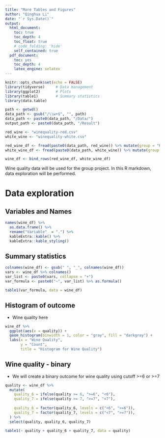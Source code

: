 ```yaml
---
title: "More Tables and Figures"
author: "Qinghua Li"
date: "`r Sys.Date()`"
output: 
  html_document:
    toc: true
    toc_depth: 4
    toc_float: true
    # code_folding: 'hide'
    self_contained: true
  pdf_document:
    toc: yes
    toc_depth: 4
    latex_engine: xelatex
---
```


```r
knitr::opts_chunk$set(echo = FALSE)
library(tidyverse)     # Data management
library(ggplot2)       # Plots 
library(table1)        # Summary statistics
library(data.table)
```


```r
path <- getwd()
data_path <- gsub("/\\w+$", "", path)
data_path <- paste0(data_path, "/Data/")
output_path <- paste0(data_path, "/Result")

red_wine <- "winequality-red.csv"
white_wine <- "winequality-white.csv"

red_wine_df <- fread(paste0(data_path, red_wine)) %>% mutate(group = "Red")
white_wine_df <- fread(paste0(data_path, white_wine)) %>% mutate(group = "White")

wine_df <- bind_rows(red_wine_df, white_wine_df)
```


Wine quality data will be used for the group project. In this R markdown, data exploration will be performed. 

# Data exploration
## Variables and Names 
```r
names(wine_df) %>% 
  as.data.frame() %>% 
  rename("Variable"  = ".") %>% 
  kableExtra::kable() %>% 
  kableExtra::kable_styling()
```


## Summary statistics
```r
colnames(wine_df) <- gsub(" ", "_", colnames(wine_df))
vars <- wine_df %>% colnames()
var_list <- paste0(vars, collapse = "+")
var_formula <- paste0("~", var_list) %>% as.formula()

table1(var_formula, data = wine_df)
```


## Histogram of outcome
* Wine quality here
```r
wine_df %>% 
  ggplot(aes(x = quality)) + 
  geom_histogram(binwidth = 1, color = "gray", fill = "darkgray") +
  labs(x = "Wine Quality",
       y = "Count",
       title = "Histogram for Wine Quality")
```


## Wine quality - binary
* We will create a binary outcome for wine quality using cutoff >=6 or >=7
```r
quality <- wine_df %>% 
  mutate(
    quality_6 = ifelse(quality >= 6, ">=6", "<6"),
    quality_7 = ifelse(quality >= 7, ">=7", "<7"),
    
    quality_6 = factor(quality_6, levels = c("<6", ">=6")),
    quality_7 = factor(quality_7, levels = c("<7", ">=7")),
  ) %>% 
  select(quality, quality_6, quality_7) 

table1(~ quality + quality_6 + quality_7, data = quality)
```



